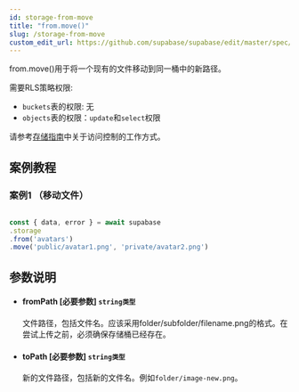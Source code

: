 ```yaml
---
id: storage-from-move
title: "from.move()"
slug: /storage-from-move
custom_edit_url: https://github.com/supabase/supabase/edit/master/spec/supabase_js_v2.yml
---
```


from.move()用于将一个现有的文件移动到同一桶中的新路径。

需要RLS策略权限:
  - `buckets`表的权限: 无
  - `objects`表的权限：`update`和`select`权限

请参考[存储指南](/docs/guides/storage#access-control)中关于访问控制的工作方式。


## 案例教程

### 案例1 （移动文件）

<Tabs scrollable size="small" type="underlined" defaultActiveId="demo2">

<TabPanel id="demo2" label="使用方法">

  ```ts
                                                                                   
const { data, error } = await supabase
  .storage
  .from('avatars')
  .move('public/avatar1.png', 'private/avatar2.png')
  ```

</TabPanel>
</Tabs>



## 参数说明


<ul className="method-list-group">
  
<li className="method-list-item">
  <h4 className="method-list-item-label">
    <span className="method-list-item-label-name">
      fromPath
    </span>
    <span className="method-list-item-label-badge required">
      [必要参数]
    </span>
    <span className="method-list-item-validation">
      <code>string类型</code>
    </span>
  </h4>
  <div class="method-list-item-description">

文件路径，包括文件名。应该采用folder/subfolder/filename.png的格式。在尝试上传之前，必须确保存储桶已经存在。

  </div>
  
</li>


<li className="method-list-item">
  <h4 className="method-list-item-label">
    <span className="method-list-item-label-name">
      toPath
    </span>
    <span className="method-list-item-label-badge required">
      [必要参数]
    </span>
    <span className="method-list-item-validation">
      <code>string类型</code>
    </span>
  </h4>
  <div class="method-list-item-description">

新的文件路径，包括新的文件名。例如`folder/image-new.png`。

  </div>
  
</li>

</ul>
